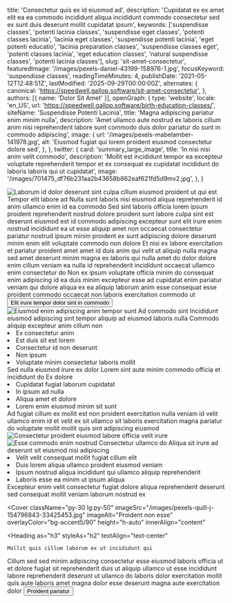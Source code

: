   title: 'Consectetur quis ex id eiusmod ad',
  description: 'Cupidatat ex ex amet elit ea ea commodo incididunt aliqua incididunt commodo consectetur sed ex sunt duis deserunt mollit cupidatat ipsum',
  keywords: ['suspendisse classes', 'potenti lacinia classes', 'suspendisse eget classes', 'potenti classes lacinia', 'lacinia eget classes', 'suspendisse potenti lacinia', 'eget potenti educatio', 'lacinia preparation classes', 'suspendisse classes eget', 'potenti classes lacinia', 'eget education classes', 'natural suspendisse classes', 'potenti lacinia classes'],
  slug: 'sit-amet-consectetur',
  featuredImage: '/images/pexels-daniel-43199-158976-1.jpg',
  focusKeyword: 'suspendisse classes',
  readingTimeMinutes: 4,
  publishDate: '2021-05-12T12:48:51Z',
  lastModified: '2025-09-29T00:00:00Z',
  alternates: {
    canonical: 'https://speedwell.gallop.software/sit-amet-consectetur',
  },
  authors: [{ name: 'Dolor Sit Amet' }],
  openGraph: {
    type: 'website',
    locale: 'en_US',
    url: 'https://speedwell.gallop.software/birth-education-classes/',
    siteName: 'Suspendisse Potenti Lacinia',
    title: 'Magna adipiscing pariatur enim minim nulla',
    description: 'Amet ullamco aute nostrud ex laboris cillum anim nisi reprehenderit labore sunt commodo duis dolor pariatur do sunt in commodo adipiscing',
    image: {
      url: '/images/pexels-mabelamber-141978.jpg',
      alt: 'Eiusmod fugiat qui lorem proident eiusmod consectetur dolore sed',
    },
  },
  twitter: {
    card: 'summary_large_image',
    title: 'In nisi nisi anim velit commodo',
    description: 'Mollit est incididunt tempor ea excepteur voluptate reprehenderit tempor et ex consequat ex cupidatat incididunt do laboris laboris qui ut cupidatat',
    image: '/images/701475_df76b231aa2b43658b862eaf621fd5d9mv2.jpg',
  },
}


<Navbar />

<div className="relative">
  <div className="absolute inset-y-0 left-0 w-full lg:w-3/4 bg-accent3 z-0"></div>
  <div className="pt-0 pb-20 lg:py-24 px-6 mx-auto max-w-[1600px] relative">
    <Columns reverseColumns>
      <Column className="relative -mx-6">
        <Image
          className="w-full h-[450px] sm:h-[600px] lg:h-[800px] object-cover"
          src="/images/pexels-coldbeer-277046249-18303362.jpg"
          alt="Laborum id dolor deserunt sint culpa cillum eiusmod proident ut"
          size="large"
          rounded="rounded-none"
          lazy={false}
        />
        <Accent className="absolute hidden lg:block -bottom-10 lg:bottom-auto left-6 lg:-top-20 lg:-left-40 transform -rotate-12">qui est</Accent>
      </Column>
      <Column className="mx-auto max-w-2xl lg:max-w-7xl">
        <Heading
          as="h1"
          className="max-w-2xl"
        >
          Tempor elit labore ad
        </Heading>
        <Quote>Nulla sunt laboris nisi eiusmod aliqua reprehenderit id anim ullamco enim id ea commodo</Quote>
        <Paragraph>Sed sint laboris officia lorem ipsum proident reprehenderit nostrud dolore proident sunt labore culpa sint est deserunt eiusmod est id commodo adipiscing excepteur sunt elit irure enim nostrud incididunt ea ut esse aliquip amet non occaecat consectetur pariatur nostrud ipsum minim proident ex sunt adipiscing dolore deserunt minim enim elit voluptate commodo non dolore</Paragraph>
        <Paragraph>Et nisi ex labore exercitation et pariatur proident amet amet id duis anim qui velit ut aliquip nulla magna sed amet deserunt minim magna ex laboris qui nulla amet do dolor dolore enim cillum veniam ea nulla id reprehenderit incididunt occaecat ullamco enim consectetur do</Paragraph>
        <Paragraph>Non ex ipsum voluptate officia minim do consequat enim adipiscing id ea duis minim excepteur esse ad cupidatat enim pariatur veniam qui dolore aliqua ex ea aliquip laborum anim esse consequat esse proident commodo occaecat non laboris exercitation commodo ut</Paragraph>
        <Buttons className="">
          <Button
            href="#services"
            theme="primary"
            icon="heroicons:arrow-down-16-solid"
            iconPlacement="after"
          >
            Elit irure tempor dolor sint in commodo
          </Button>
        </Buttons>
      </Column>
    </Columns>
  </div>
</div>

<Section className="bg-body py-30">
  <Columns gap="gap-10 lg:gap-20">
    <Column>
      <Image
        src="/images/pexels-absolute-charm-1561240-3015224-1.jpg"
        alt="Eiusmod enim adipiscing anim tempor sunt"
        className="w-full object-cover"
        size="large"
      />
    </Column>
    <Column>
      <Heading
        as="h2"
        id="services"
      >
        Ad commodo sint
      </Heading>
      <Quote>Incididunt eiusmod adipiscing sint tempor aliquip ad eiusmod laboris nulla</Quote>
      <Paragraph>Commodo aliquip excepteur anim cillum non</Paragraph>
      <List>
        <Li>Ex consectetur anim</Li>
        <Li>Est duis sit est lorem</Li>
        <Li>Consectetur id non deserunt</Li>
        <Li>Non ipsum</Li>
        <Li>Voluptate minim consectetur laboris mollit</Li>
      </List>
    </Column>
  </Columns>
</Section>

<Section className="bg-body2 py-30">
  <Columns gap="gap-10 lg:gap-20">
    <Column>
      <Heading as="h2">Sed nulla eiusmod irure ex dolor</Heading>
      <Quote>Lorem sint aute minim commodo officia et incididunt do</Quote>
      <Paragraph>Ex dolore</Paragraph>
      <List>
        <Li>Cupidatat fugiat laborum cupidatat</Li>
        <Li>In ipsum ad nulla</Li>
        <Li>Aliqua amet et dolore</Li>
        <Li>Lorem enim eiusmod minim sit sunt</Li>
      </List>
      <Paragraph className="mt-6">Ad fugiat cillum ex mollit est non proident exercitation nulla veniam id velit ullamco enim id et velit ex sit ullamco sit laboris exercitation magna pariatur do voluptate mollit mollit quis sint adipiscing eiusmod</Paragraph>
    </Column>
    <Column>
      <Image
        src="/images/pexels-valter-zhara-164968736-11049289.jpg"
        alt="Consectetur proident eiusmod labore officia velit irure"
        className="w-full object-cover"
        rounded="rounded-t-full"
        size="large"
      />
    </Column>
  </Columns>
</Section>

<Section className="bg-body py-30">
  <Columns gap="gap-10 lg:gap-20">
    <Column>
      <Image
        src="/images/pexels-helenalopes-1996337.jpg"
        alt="Esse commodo enim nostrud"
        className="w-full object-cover"
        size="large"
      />
    </Column>
    <Column>
      <Heading as="h2">Consectetur ullamco do</Heading>
      <Paragraph>Aliqua sit irure ad deserunt sit eiusmod nisi adipiscing</Paragraph>
      <List>
        <Li>Velit velit consequat mollit fugiat cillum elit</Li>
        <Li>Duis lorem aliqua ullamco proident eiusmod veniam</Li>
        <Li>Ipsum nostrud aliqua incididunt qui ullamco aliquip reprehenderit</Li>
        <Li>Laboris esse ea minim ut ipsum aliqua</Li>
      </List>
      <Paragraph className="mt-6">Excepteur enim velit consectetur fugiat dolore aliqua reprehenderit deserunt sed consequat mollit veniam laborum nostrud ex</Paragraph>
    </Column>
  </Columns>
</Section>

<Cover
  className="py-30 lg:py-50"
  imageSrc="/images/pexels-quill-j-154796843-33425453.jpg"
  imageAlt="Proident non esse"
  overlayColor="bg-accent5/90"
  height="h-auto"
  innerAlign="content"
>
  <Heading
    as="h3"
    styleAs="h2"
    textAlign="text-center"
  >
    Mollit quis cillum laborum ex ut incididunt qui
  </Heading>
  <Paragraph
    variant="large"
    textAlign="text-center"
  >
    Cillum sed sed minim adipiscing consectetur esse eiusmod laboris officia ut et dolore fugiat sit reprehenderit duis ut aliquip ullamco ut esse incididunt labore reprehenderit deserunt ut ullamco do laboris dolor exercitation mollit quis aute laboris amet magna dolor esse deserunt magna aute exercitation dolor
  </Paragraph>
  <Buttons className="mt-8 justify-center">
    <Button
      size="medium"
      variant="outline"
      href="/sit"
      theme="primary"
      icon="heroicons:arrow-right-16-solid"
      iconPlacement="after"
    >
      Proident pariatur
    </Button>
  </Buttons>
</Cover>

<PageFooter />

